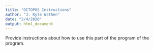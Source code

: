 ```yaml
---
title: "OCTOPUS Instructions"
author: "J. Kyle Wathen"
date: "2/4/2020"
output: html_document
---
```


Provide instructions about how to use this part of the program of the program. 

